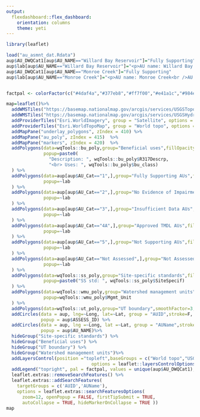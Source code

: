 ```yaml
---
output: 
  flexdashboard::flex_dashboard:
    orientation: columns
    theme: yeti
---
```


```r
library(leaflet)

load("au_asmnt_dat.Rdata")
aup$AU_DWQCat1[aup$AU_NAME=="Willard Bay Reservoir"]="Fully Supporting"
aup$lab[aup$AU_NAME=="Willard Bay Reservoir"]="<p>AU name: Willard Bay Reservoir<br />AU ID: UT-L-16020102-004_00<br />Assessment: Fully Supporting<br />Not Supporting Parameters: NA<br />Approved TMDL Parameters: NA<br />TMDL ID: NA"
aup$AU_DWQCat1[aup$AU_NAME=="Monroe Creek"]="Fully Supporting"
aup$lab[aup$AU_NAME=="Monroe Creek"]="<p>AU name: Monroe Creek<br />AU ID: UT16030003-013_00<br />Assessment: Fully Supporting<br />Not Supporting Parameters: NA<br />Approved TMDL Parameters: NA<br />TMDL ID: NA"


factpal <- colorFactor(c("#4daf4a","#377eb8","#ff7f00","#e41a1c","#984ea3","#6a6666"), unique(aup$AU_DWQCat1))
```


<style>
body {
  padding-top:0px
}
.navbar{
  visibility: hidden
}
</style>


<style type="text/css">
.main-container {
  max-width: 1800px;
  margin-left: auto;
  margin-right: auto;
}
</style>


```r
map=leaflet()%>%
  addWMSTiles("https://basemap.nationalmap.gov/arcgis/services/USGSTopo/MapServer/WmsServer", group = "USGS topo", options = providerTileOptions(updateWhenZooming = FALSE,updateWhenIdle = TRUE), layers = "0") %>%
  addWMSTiles("https://basemap.nationalmap.gov/arcgis/services/USGSHydroCached/MapServer/WmsServer", group = "Hydrography", options = providerTileOptions(updateWhenZooming = FALSE,updateWhenIdle = TRUE), layers = "0") %>%
  addProviderTiles("Esri.WorldImagery", group = "Satellite", options = providerTileOptions(updateWhenZooming = FALSE,updateWhenIdle = TRUE)) %>%
  addProviderTiles("Esri.WorldTopoMap", group = "World topo", options = providerTileOptions(updateWhenZooming = FALSE,updateWhenIdle = TRUE)) %>%
  addMapPane("underlay_polygons", zIndex = 410) %>%
  addMapPane("au_poly", zIndex = 415)  %>%
  addMapPane("markers", zIndex = 420)  %>%
  addPolygons(data=wqTools::bu_poly,group="Beneficial uses",fillOpacity = 0.1,weight=3,color="green", options = pathOptions(pane = "underlay_polygons"),
              popup=paste0(
                "Description: ", wqTools::bu_poly$R317Descrp,
                "<br> Uses: ", wqTools::bu_poly$bu_class)
  ) %>% 
  addPolygons(data=aup[aup$AU_Cat=="1",],group="Fully Supporting AUs",fillOpacity = 0.2,weight=2,color=~factpal(AU_DWQCat1), options = pathOptions(pane = "au_poly"),
              popup=~lab
  ) %>% 
  addPolygons(data=aup[aup$AU_Cat=="2",],group="No Evidence of Impairment AUs",fillOpacity = 0.2,weight=2,color=~factpal(AU_DWQCat1), options = pathOptions(pane = "au_poly"),
              popup=~lab
  ) %>% 
  addPolygons(data=aup[aup$AU_Cat=="3",],group="Insufficient Data AUs",fillOpacity = 0.2,weight=2,color=~factpal(AU_DWQCat1), options = pathOptions(pane = "au_poly"),
              popup=~lab
  ) %>% 
  addPolygons(data=aup[aup$AU_Cat=="4A",],group="Approved TMDL AUs",fillOpacity = 0.2,weight=2,color=~factpal(AU_DWQCat1), options = pathOptions(pane = "au_poly"),
              popup=~lab
  ) %>% 
  addPolygons(data=aup[aup$AU_Cat=="5",],group="Not Supporting AUs",fillOpacity = 0.2,weight=2,color=~factpal(AU_DWQCat1), options = pathOptions(pane = "au_poly"),
              popup=~lab
  ) %>% 
  addPolygons(data=aup[aup$AU_Cat=="Not Assessed",],group="Not Assessed AUs",fillOpacity = 0.2,weight=2,color=~factpal(AU_DWQCat1), options = pathOptions(pane = "au_poly"),
              popup=~lab
  ) %>% 
  addPolygons(data=wqTools::ss_poly,group="Site-specific standards",fillOpacity = 0.1,weight=3,color="blue", options = pathOptions(pane = "underlay_polygons"),
              popup=paste0("SS std: ", wqTools::ss_poly$SiteSpecif)
  ) %>%
  addPolygons(data=wqTools::wmu_poly,group="Watershed management units",fillOpacity = 0.1,weight=3,color="red", options = pathOptions(pane = "underlay_polygons"),
              popup=wqTools::wmu_poly$Mgmt_Unit
  ) %>%
  addPolygons(data=wqTools::ut_poly,group="UT boundary",smoothFactor=3,fillOpacity = 0.2,weight=2,color="purple", options = pathOptions(pane = "underlay_polygons")) %>%
  addCircles(data = aup, lng=~Long, lat=~Lat, group = "AUID",stroke=F, fill=F, label=~ASSESS_ID,
             popup = aup$ASSESS_ID) %>%
  addCircles(data = aup, lng =~Long, lat =~Lat, group = "AUName",stroke=F, fill=F, label=~AU_NAME,
             popup = aup$AU_NAME)%>%
  hideGroup("Site-specific standards") %>%
  hideGroup("Beneficial uses") %>%
  hideGroup("UT boundary") %>%
  hideGroup("Watershed management units")%>%
  addLayersControl(position ="topleft",baseGroups = c("World topo","USGS topo", "Hydrography", "Satellite"),overlayGroups = c("Fully Supporting AUs","No Evidence of Impairment AUs","Insufficient Data AUs","Approved TMDL AUs","Not Supporting AUs","Not Assessed AUs","Beneficial uses", "Site-specific standards", "Watershed management units", "UT boundary"),
                                options = leaflet::layersControlOptions(collapsed = TRUE, autoZIndex=FALSE))%>%
  addLegend("topright", pal = factpal, values = unique(aup$AU_DWQCat1),title = "Assessment Category",opacity = 0.8)%>%wqTools::addMapResetButton()%>%
  leaflet.extras::removeSearchFeatures() %>% 
  leaflet.extras::addSearchFeatures(
    targetGroups = c('AUID','AUName'),
    options = leaflet.extras::searchFeaturesOptions(
      zoom=12, openPopup = FALSE, firstTipSubmit = TRUE,
      autoCollapse = TRUE, hideMarkerOnCollapse = TRUE ))
map

```





